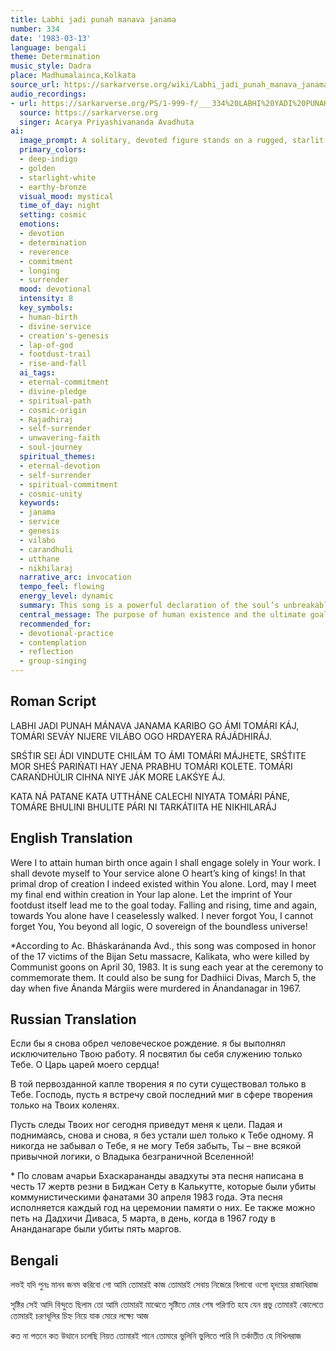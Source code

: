 ```yaml
---
title: Labhi jadi punah manava janama
number: 334
date: '1983-03-13'
language: bengali
theme: Determination
music_style: Dadra
place: Madhumalainca,Kolkata
source_url: https://sarkarverse.org/wiki/Labhi_jadi_punah_manava_janama
audio_recordings:
- url: https://sarkarverse.org/PS/1-999-f/___334%20LABHI%20YADI%20PUNAH%20MA%27NAVA%20JANAMA.mp3
  source: https://sarkarverse.org
  singer: Acarya Priyashivananda Avadhuta
ai:
  image_prompt: A solitary, devoted figure stands on a rugged, starlit path, symbolizing the 'rise and fall' of life's journey. Above them, a shimmering vortex of golden light and deep indigo, representing the 'Creation's Genesis' and the 'Supreme Ruler,' draws them forward. Subtle dust trails of radiant light emanate from the vortex, leading toward the figure as a sign of the Divine path (footdust). The atmosphere is mystical and resolute, depicting unwavering commitment.
  primary_colors:
  - deep-indigo
  - golden
  - starlight-white
  - earthy-bronze
  visual_mood: mystical
  time_of_day: night
  setting: cosmic
  emotions:
  - devotion
  - determination
  - reverence
  - commitment
  - longing
  - surrender
  mood: devotional
  intensity: 8
  key_symbols:
  - human-birth
  - divine-service
  - creation's-genesis
  - lap-of-god
  - footdust-trail
  - rise-and-fall
  ai_tags:
  - eternal-commitment
  - divine-pledge
  - spiritual-path
  - cosmic-origin
  - Rajadhiraj
  - self-surrender
  - unwavering-faith
  - soul-journey
  spiritual_themes:
  - eternal-devotion
  - self-surrender
  - spiritual-commitment
  - cosmic-unity
  keywords:
  - janama
  - service
  - genesis
  - vilabo
  - carandhuli
  - utthane
  - nikhilaraj
  narrative_arc: invocation
  tempo_feel: flowing
  energy_level: dynamic
  summary: This song is a powerful declaration of the soul’s unbreakable commitment to the Divine. It vows that even if granted another human birth, the life will be solely dedicated to the Supreme Ruler’s service. The lyrics assert that the soul originated in the Divine, acknowledging the struggles of life (rise and fall) while maintaining that the final aspiration is eternal union on the Lord's lap.
  central_message: The purpose of human existence and the ultimate goal of the spiritual journey is unwavering, eternal dedication to the service of the Supreme Consciousness.
  recommended_for:
  - devotional-practice
  - contemplation
  - reflection
  - group-singing
---
```


## Roman Script

LABHI JADI PUNAH MÁNAVA JANAMA
KARIBO GO ÁMI TOMÁRI KÁJ,
TOMÁRI SEVÁY NIJERE VILÁBO
OGO HRDAYERA RÁJÁDHIRÁJ.

SRŚT́IR SEI ÁDI VINDUTE
CHILÁM TO ÁMI TOMÁRI MÁJHETE,
SRŚT́ITE MOR SHEŚ PARIŃATI
HAY JENA PRABHU TOMÁRI KOLETE.
TOMÁRI CARAŃDHÚLIR CIHNA
NIYE JÁK MORE LAKŚYE ÁJ.

KATA NÁ PATANE KATA UTTHÁNE
CALECHI NIYATA TOMÁRI PÁNE,
TOMÁRE BHULINI BHULITE PÁRI NI
TARKÁTIITA HE NIKHILARÁJ

## English Translation

Were I to attain human birth once again
I shall engage solely in Your work.
I shall devote myself to Your service alone
O heart’s king of kings!
In that primal drop of creation
I indeed existed within You alone.
Lord, may I meet my final end within creation
in Your lap alone.
Let the imprint of Your footdust itself
lead me to the goal today.
Falling and rising, time and again,
towards You alone have I ceaselessly walked.
I never forgot You, I cannot forget You,
You beyond all logic,
O sovereign of the boundless universe!



*According to Ac. Bháskaránanda Avd.,
this song was composed in honor of the 17 victims
of the Bijan Setu massacre, Kalikata, who were killed
by Communist goons on April 30, 1983.
It is sung each year at the ceremony to commemorate them.
It could also be sung for Dadhiici Divas, March 5,
the day when five Ánanda Márgiis were murdered
in Ánandanagar in 1967.

## Russian Translation

Если бы я снова обрел человеческое рождение.
я бы выполнял исключительно Твою работу.
Я посвятил бы себя служению только Тебе.
О Царь царей моего сердца!

В той первозданной капле творения
я по сути существовал только в Тебе.
Господь, пусть я встречу свой последний миг
в сфере творения
только на Твоих коленях.

Пусть следы Твоих ног
сегодня приведут меня к цели.
Падая и поднимаясь, снова и снова,
я без устали шел только к Тебе одному.
Я никогда не забывал о Тебе, я не могу Тебя забыть,
Ты – вне всякой привычной логики,
о Владыка безграничной Вселенной!



* По словам ачарьи Бхаскарананды авадхуты
эта песня написана в честь 17 жертв резни в Биджан
Сету в Калькутте, которые были убиты
коммунистическими фанатами 30 апреля 1983 года.
Эта песня исполняется каждый год на церемонии памяти о них.
Ее также можно петь на Дадхичи Диваса, 5 марта,
в день, когда в 1967 году в Ананданагаре были убиты
пять маргов.

## Bengali

লভই যদি পুনঃ মানব জনম 
করিবো গো আমি তোমারই কাজ
তোমারই সেবায় নিজেরে বিলাবো 
ওগো হৃদয়ের রাজাধিরাজ

সৃষ্টির সেই আদি বিন্দুতে 
ছিলাম তো আমি তোমারই মাঝেতে
সৃষ্টিতে মোর শেষ পরিণতি 
হযে যেন প্রভু তোমারই কোলেতে
তোমারই চরণধূলির চিহ্ন 
নিয়ে যাক মোরে লক্ষ্যে আজ

কত না পতনে কত উত্থানে 
চলেছি নিয়ত তোমারই পানে
তোমারে ভুলিনি ভুলিতে পারি নি 
তর্কাতীত হে নিখিলরাজ
